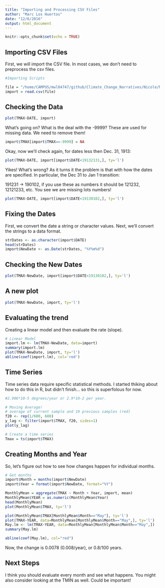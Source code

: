 ```yaml
---
title: "Importing and Processing CSV Files"
author: "Marc Los Huertos"
date: "12/6/2016"
output: html_document
---
```


```r
knitr::opts_chunk$set(echo = TRUE)
```

## Importing CSV Files

First, we will import the CSV file. In most cases, we don't need to preprocess the csv files. 
```r
#Importing Scripts

file = "/home/CAMPUS/mwl04747/github/Climate_Change_Narratives/Nicole/Marshfield climate.csv"
import = read.csv(file)
```

## Checking the Data

```r
plot(TMAX~DATE, import)
```

What's going on?  What is the deal with the -9999? These are used for missing data. We need to remove them!

```r
import$TMAX[import$TMAX==-9999] = NA
```

Okay, now we'll check again, for dates less then Dec. 31, 1913:
```r
plot(TMAX~DATE, import[import$DATE<19132131,], ty='l')
```

Yikes! What's wrong? As it turns it the problem is that with how the dates are specified. In particular, the Dec 31 to Jan 1 transition: 

191231 -> 190102, if you use these as numbers it should be 121232, 12121233, etc. You see we are missing lots numbers!


```r
plot(TMAX~DATE, import[import$DATE<19130102,], ty='l')
```

## Fixing the Dates

First, we convert the date a string or character values. Next, we'll convert the strings to a data format. 

```r
strDates <- as.character(import$DATE)
head(strDates)
import$NewDate <- as.Date(strDates, "%Y%m%d")
```

## Checking the New Dates
```r
plot(TMAX~NewDate, import[import$DATE<19130102,], ty='l')
```

## A new plot
```r
plot(TMAX~NewDate, import, ty='l')
```

## Evaluating the trend

Creating a linear model and then evaluate the rate (slope). 
```r
# Linear Model
import.lm <- lm(TMAX~NewDate, data=import)
summary(import.lm)
plot(TMAX~NewDate, import, ty='l')
abline(coef(import.lm), col='red')
```

## Time Series

Time series data require specific statistical methods. I started thiking about how to do this in R, but didn't finish... so this is superfolous for now.
```r

#2.906*10-5 degrees/year or 2.9*10-2 per year.

# Moving Average!
# average of current sample and 19 previous samples (red)
f20 <- rep(1/600, 600)
y_lag <- filter(import$TMAX, f20, sides=1)
plot(y_lag)

# Create a time series
Tmax = ts(import$TMAX)
```

## Creating Months and Year

So, let's figure out how to see how changes happen for individual months.
```r
# Get months
import$Month = months(import$NewDate)
import$Year = format(import$NewDate, format="%Y")

MonthlyMean = aggregate(TMAX ~ Month + Year, import, mean)
MonthlyMean$YEAR = as.numeric(MonthlyMean$Year)
head(MonthlyMean)
plot(MonthlyMean$TMAX, ty='l')

plot(MonthlyMean$TMAX[MonthlyMean$Month=="May"], ty='l')
plot(TMAX~YEAR, data=MonthlyMean[MonthlyMean$Month=="May",], ty='l') 
May.lm <- lm(TMAX~YEAR, data=MonthlyMean[MonthlyMean$Month=="May",])
summary(May.lm)

abline(coef(May.lm), col="red")

```

Now, the change is 0.0078 (0.008/year), or 0.8/100 years.

## Next Steps

I think you should evaluate every month and see what happens. You might also consider looking at the TMIN as well. Could be important!


